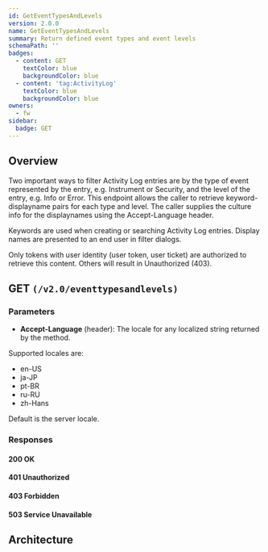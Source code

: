 ```yaml
---
id: GetEventTypesAndLevels
version: 2.0.0
name: GetEventTypesAndLevels
summary: Return defined event types and event levels
schemaPath: ''
badges:
  - content: GET
    textColor: blue
    backgroundColor: blue
  - content: 'tag:ActivityLog'
    textColor: blue
    backgroundColor: blue
owners:
  - fw
sidebar:
  badge: GET
---
```

## Overview
Two important ways to filter Activity Log entries are by the type of
event represented by the entry, e.g. Instrument or Security, and the
level of the entry, e.g. Info or Error. This endpoint allows the
caller to retrieve keyword-displayname pairs for each type and level.
The caller supplies the culture info for the displaynames using the
Accept-Language header.

Keywords are used when creating or searching Activity Log entries.
Display names are presented to an end user in filter dialogs.

Only tokens with user identity (user token, user ticket) are authorized
to retrieve this content. Others will result in Unauthorized (403).





## GET `(/v2.0/eventtypesandlevels)`

### Parameters
- **Accept-Language** (header): The locale for any localized string returned by the method.

Supported locales are:
* en-US
* ja-JP
* pt-BR
* ru-RU
* zh-Hans

Default is the server locale.




### Responses

#### <span className="text-green-500">200 OK</span>
<SchemaViewer file="response-200.json" maxHeight="500" id="response-200" />

#### <span className="text-orange-500">401 Unauthorized</span>
<SchemaViewer file="response-401.json" maxHeight="500" id="response-401" />

#### <span className="text-orange-500">403 Forbidden</span>
<SchemaViewer file="response-403.json" maxHeight="500" id="response-403" />

#### <span className="text-red-500">503 Service Unavailable</span>
<SchemaViewer file="response-503.json" maxHeight="500" id="response-503" />



## Architecture

<NodeGraph />
